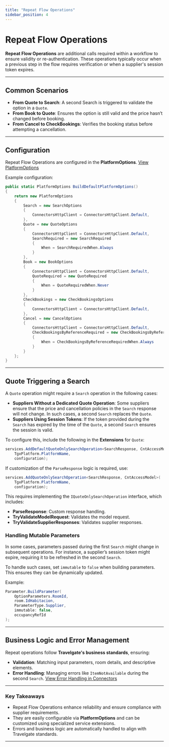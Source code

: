 ```yaml
---
title: "Repeat Flow Operations"
sidebar_position: 4
---
```


# Repeat Flow Operations

**Repeat Flow Operations** are additional calls required within a workflow to ensure validity or re-authentication. These operations typically occur when a previous step in the flow requires verification or when a supplier's session token expires.

---

## **Common Scenarios**
- **From Quote to Search**: A second Search is triggered to validate the option in a `Quote`.
- **From Book to Quote**: Ensures the option is still valid and the price hasn’t changed before booking.
- **From Cancel to CheckBookings**: Verifies the booking status before attempting a cancellation.

---

## **Configuration**
Repeat Flow Operations are configured in the **PlatformOptions**. [View PlatformOptions](../advanced-configuration/platform-options.mdx)

Example configuration:
```csharp
public static PlatformOptions BuildDefaultPlatformOptions()
{
    return new PlatformOptions
    {
        Search = new SearchOptions
        {
            ConnectorsHttpClient = ConnectorsHttpClient.Default,
        },
        Quote = new QuoteOptions
        {
            ConnectorsHttpClient = ConnectorsHttpClient.Default,
            SearchRequired = new SearchRequired
            {
                When = SearchRequiredWhen.Always
            }
        },
        Book = new BookOptions
        {
            ConnectorsHttpClient = ConnectorsHttpClient.Default,
            QuoteRequired = new QuoteRequired
            {
                When = QuoteRequiredWhen.Never
            }
        },
        CheckBookings = new CheckBookingsOptions
        {
            ConnectorsHttpClient = ConnectorsHttpClient.Default,
        },
        Cancel = new CancelOptions
        {
            ConnectorsHttpClient = ConnectorsHttpClient.Default,
            CheckBookingsByReferenceRequired = new CheckBookingsByReferenceRequired
            {
                When = CheckBookingsByReferenceRequiredWhen.Always
            }
        }
    };
}
```

---

## **Quote Triggering a Search**
A `Quote` operation might require a `Search` operation in the following cases:
- **Suppliers Without a Dedicated Quote Operation**: Some suppliers ensure that the price and cancellation policies in the `Search` response will not change. In such cases, a second `Search` replaces the `Quote`.
- **Suppliers Using Session Tokens**: If the token provided during the `Search` has expired by the time of the `Quote`, a second `Search` ensures the session is valid.

To configure this, include the following in the **Extensions** for `Quote`:

```csharp
services.AddDefaultQuoteOnlySearchOperation<SearchResponse, CntAccessModel>(
    TgxPlatform.PlatformName,
    configuration);
```

If customization of the `ParseResponse` logic is required, use:

```csharp
services.AddQuoteOnlySearchOperation<SearchResponse, CntAccessModel>(
    TgxPlatform.PlatformName,
    configuration);
```

This requires implementing the `IQuoteOnlySearchOperation` interface, which includes:
- **ParseResponse**: Custom response handling.
- **TryValidateModelRequest**: Validates the model request.
- **TryValidateSupplierResponses**: Validates supplier responses.

### **Handling Mutable Parameters**
In some cases, parameters passed during the first `Search` might change in subsequent operations. For instance, a supplier’s session token might expire, requiring it to be refreshed in the second `Search`.

To handle such cases, set `immutable` to `false` when building parameters. This ensures they can be dynamically updated.

Example:
```csharp
Parameter.BuildParameter(
    OptionParameters.RoomId,
    room.IdHabitacion,
    ParameterType.Supplier,
    immutable: false,
    occupancyRefId
);
```

---

## **Business Logic and Error Management**
Repeat operations follow **Travelgate's business standards**, ensuring:
- **Validation**: Matching input parameters, room details, and descriptive elements.
- **Error Handling**: Managing errors like `ItemNotAvailable` during the second `Search`. [View Error Handling in Connectors](error-handling-in-connectors.mdx)

---

### **Key Takeaways**
- Repeat Flow Operations enhance reliability and ensure compliance with supplier requirements.
- They are easily configurable via **PlatformOptions** and can be customized using specialized service extensions.
- Errors and business logic are automatically handled to align with Travelgate standards.

---
